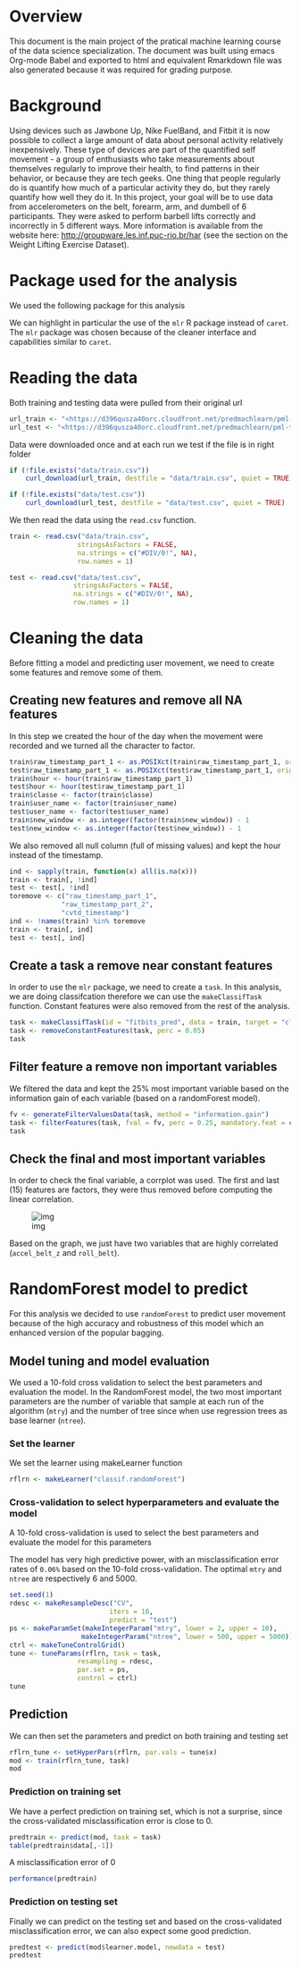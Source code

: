 # Overview

This document is the main project of the pratical machine learning course of the data science specialization.
The document was built using emacs Org-mode Babel and exported to html and 
equivalent Rmarkdown file was also generated because it was required for grading purpose. 

# Background

Using devices such as Jawbone Up, Nike FuelBand, and Fitbit it is now possible to collect a large amount 
of data about personal activity relatively inexpensively. These type of devices are part of the quantified 
self movement - a group of enthusiasts who take measurements about themselves regularly to improve their health, 
to find patterns in their behavior, or because they are tech geeks. One thing that people regularly do is quantify
how much of a particular activity they do, but they rarely quantify how well they do it. 
In this project, your goal will be to use data from accelerometers on the belt, forearm, arm, and dumbell of 6 participants. 
They were asked to perform barbell lifts correctly and incorrectly in 5 different ways. 
More information is available from the website here: <http://groupware.les.inf.puc-rio.br/har> 
(see the section on the Weight Lifting Exercise Dataset).

# Package used for the analysis

We used the following package for this analysis

We can highlight in particular the use of the `mlr` R package instead of `caret`. 
The `mlr` package was chosen because of the cleaner interface and capabilities similar to `caret`.

# Reading the data

Both training and testing data were pulled from their original url 


```r
url_train <- "<https://d396qusza40orc.cloudfront.net/predmachlearn/pml-training.csv>"
url_test <- "<https://d396qusza40orc.cloudfront.net/predmachlearn/pml-testing.csv>" 
```



Data were downloaded once and at each run we test if the file is in right folder


```r
if (!file.exists("data/train.csv"))
    curl_download(url_train, destfile = "data/train.csv", quiet = TRUE)

if (!file.exists("data/test.csv"))
    curl_download(url_test, destfile = "data/test.csv", quiet = TRUE) 
```



We then read the data using the `read.csv` function.


```r
train <- read.csv("data/train.csv",
                 stringsAsFactors = FALSE,
                 na.strings = c("#DIV/0!", NA),
                 row.names = 1)

test <- read.csv("data/test.csv",
                stringsAsFactors = FALSE,
                na.strings = c("#DIV/0!", NA),
                row.names = 1) 
```



# Cleaning the data

Before fitting a model and predicting user movement, we need to create some features and 
remove some of them.

## Creating new features and remove all NA features

In this step we created the hour of the day when the movement were recorded and we turned
all the character to factor.


```r
train$raw_timestamp_part_1 <- as.POSIXct(train$raw_timestamp_part_1, origin = "1970-01-01")
test$raw_timestamp_part_1 <- as.POSIXct(test$raw_timestamp_part_1, origin = "1970-01-01")
train$hour <- hour(train$raw_timestamp_part_1)
test$hour <- hour(test$raw_timestamp_part_1)
train$classe <- factor(train$classe)
train$user_name <- factor(train$user_name)
test$user_name <- factor(test$user_name)
train$new_window <- as.integer(factor(train$new_window)) - 1
test$new_window <- as.integer(factor(test$new_window)) - 1 
```



We also removed all null column (full of missing values) and kept the hour instead of the timestamp.


```r
ind <- sapply(train, function(x) all(is.na(x)))
train <- train[, !ind]
test <- test[, !ind]
toremove <- c("raw_timestamp_part_1",
             "raw_timestamp_part_2",
             "cvtd_timestamp")
ind <- !names(train) %in% toremove
train <- train[, ind]
test <- test[, ind] 
```



## Create a task a remove near constant features

In order to use the `mlr` package, we need to create a `task`.
In this analysis, we are doing classifcation therefore we can use the `makeClassifTask` function.
Constant features were also removed from the rest of the analysis.


```r
task <- makeClassifTask(id = "fitbits_pred", data = train, target = "classe")
task <- removeConstantFeatures(task, perc = 0.05)
task 
```



## Filter feature a remove non important variables

We filtered the data and kept the 25% most important variable based on the information gain of each variable (based on a randomForest model). 


```r
fv <- generateFilterValuesData(task, method = "information.gain")
task <- filterFeatures(task, fval = fv, perc = 0.25, mandatory.feat = c("user_name", "hour"))
task 
```



## Check the final and most important variables

In order to check the final variable, a corrplot was used. The first and last (15) features are factors, they were thus removed 
before computing the linear correlation. 


![img](./fig/corplot.png)



Based on the graph, we just have two variables that are highly correlated (`accel_belt_z` and `roll_belt`).

# RandomForest model to predict

For this analysis we decided to use `randomForest` to predict user movement because of the
high accuracy and robustness of this model which an enhanced version of the popular bagging.

## Model tuning and model evaluation

We used a 10-fold cross validation to select the best parameters and evaluation the model.
In the RandomForest model, the two most important parameters are the number of variable that sample
at each run of the algorithm (`mtry`) and the number of tree since when use regression trees as base learner (`ntree`).

### Set the learner

We set the learner using makeLearner function



```r
rflrn <- makeLearner("classif.randomForest") 
```



### Cross-validation to select hyperparameters and evaluate the model

A 10-fold cross-validation is used to select the best parameters and evaluate
the model for this parameters

The model has very high predictive power, with an misclassification error rates of 
`0.06%` based on the 10-fold cross-validation. The optimal `mtry` and `ntree` are respectively 6 and 5000.


```r
set.seed(1)
rdesc <- makeResampleDesc("CV",
                         iters = 10,
                         predict = "test")
ps <- makeParamSet(makeIntegerParam("mtry", lower = 2, upper = 10),
                  makeIntegerParam("ntree", lower = 500, upper = 5000))
ctrl <- makeTuneControlGrid()
tune <- tuneParams(rflrn, task = task,
                 resampling = rdesc,
                 par.set = ps,
                 control = ctrl)
tune
```


## Prediction

We can then set the parameters and predict on both training and testing set


```r
rflrn_tune <- setHyperPars(rflrn, par.vals = tune$x)
mod <- train(rflrn_tune, task)
mod 
```



### Prediction on training set

We have a perfect prediction on training set, which is not a surprise, since the cross-validated
misclassification error is close to 0.


```r
predtrain <- predict(mod, task = task)
table(predtrain$data[,-1]) 
```



A misclassification error of 0


```r
performance(predtrain) 
```



### Prediction on testing set

Finally we can predict on the testing set and based on the cross-validated misclassification error, 
we can also expect some good prediction.


```r
predtest <- predict(mod$learner.model, newdata = test)
predtest 
```


